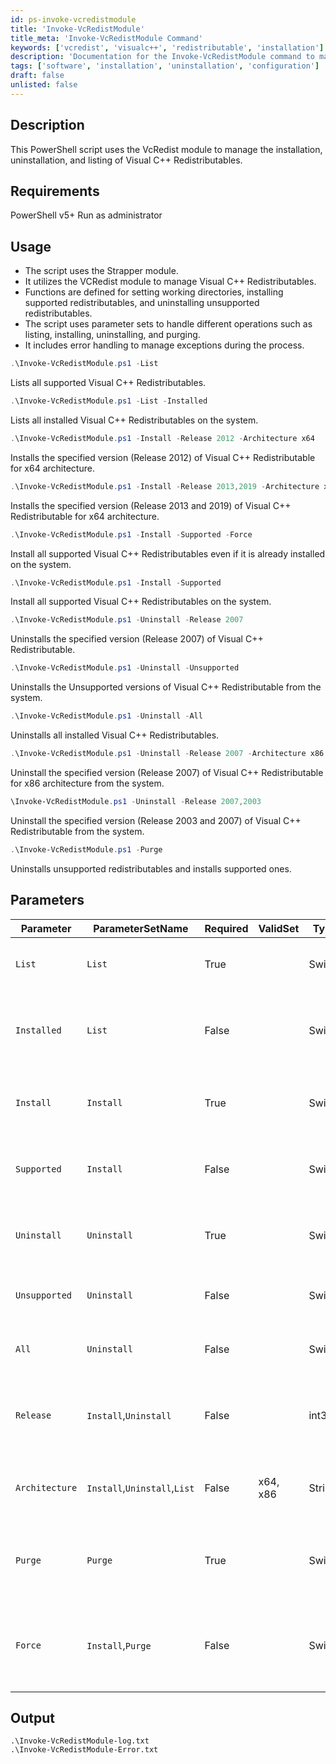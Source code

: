 ```yaml
---
id: ps-invoke-vcredistmodule
title: 'Invoke-VcRedistModule'
title_meta: 'Invoke-VcRedistModule Command'
keywords: ['vcredist', 'visualc++', 'redistributable', 'installation']
description: 'Documentation for the Invoke-VcRedistModule command to manage the installation, uninstallation, and listing of Visual C++ Redistributables.'
tags: ['software', 'installation', 'uninstallation', 'configuration']
draft: false
unlisted: false
---
```

## Description
This PowerShell script uses the VcRedist module to manage the installation, uninstallation, and listing of Visual C++ Redistributables.

## Requirements
PowerShell v5+
Run as administrator

## Usage
- The script uses the Strapper module.
- It utilizes the VCRedist module to manage Visual C++ Redistributables.
- Functions are defined for setting working directories, installing supported redistributables, and uninstalling unsupported redistributables.
- The script uses parameter sets to handle different operations such as listing, installing, uninstalling, and purging.
- It includes error handling to manage exceptions during the process.


```powershell
.\Invoke-VcRedistModule.ps1 -List
````
Lists all supported Visual C++ Redistributables.

```powershell
.\Invoke-VcRedistModule.ps1 -List -Installed
````
Lists all installed Visual C++ Redistributables on the system.

```powershell
.\Invoke-VcRedistModule.ps1 -Install -Release 2012 -Architecture x64
````
Installs the specified version (Release 2012) of Visual C++ Redistributable for x64 architecture.

```powershell
.\Invoke-VcRedistModule.ps1 -Install -Release 2013,2019 -Architecture x64
````
Installs the specified version (Release 2013 and 2019) of Visual C++ Redistributable for x64 architecture.

```powershell
.\Invoke-VcRedistModule.ps1 -Install -Supported -Force
````
Install all supported Visual C++ Redistributables even if it is already installed on the system.

```powershell
.\Invoke-VcRedistModule.ps1 -Install -Supported
````
Install all supported Visual C++ Redistributables on the system.

```powershell
.\Invoke-VcRedistModule.ps1 -Uninstall -Release 2007
````
Uninstalls the specified version (Release 2007) of Visual C++ Redistributable.

```powershell
.\Invoke-VcRedistModule.ps1 -Uninstall -Unsupported
````
Uninstalls the Unsupported versions of Visual C++ Redistributable from the system.

```powershell
.\Invoke-VcRedistModule.ps1 -Uninstall -All
````
Uninstalls all installed Visual C++ Redistributables.

```powershell
.\Invoke-VcRedistModule.ps1 -Uninstall -Release 2007 -Architecture x86
````
Uninstall the specified version (Release 2007) of Visual C++ Redistributable for x86 architecture from the system.

```powershell
\Invoke-VcRedistModule.ps1 -Uninstall -Release 2007,2003
````
Uninstall the specified version (Release 2003 and 2007) of Visual C++ Redistributable from the system.

```powershell
.\Invoke-VcRedistModule.ps1 -Purge
````
Uninstalls unsupported redistributables and installs supported ones.

## Parameters
| Parameter         | ParameterSetName             | Required  | ValidSet  | Type      | Description                                                                                            |
| ----------------- | -----------------------------| --------- | --------- | --------- | ------------------------------------------------------------------------------------------------------ |
| `List`            | `List`                       | True      |           | Switch    | Lists the supported Visual C++ Redistributables.                                                       |
| `Installed`       | `List`                       | False     |           | Switch    | Lists the Visual C++ Redistributables currently installed on the system.                               |
| `Install`         | `Install`                    | True      |           | Switch    | Installs a specified version of Visual C++ Redistributable.                                            |
| `Supported`       | `Install`                    | False     |           | Switch    | Installs the supported version of Visual C++ Redistributable.                                          |
| `Uninstall`       | `Uninstall`                  | True      |           | Switch    | Uninstalls a specified version of Visual C++ Redistributable.                                          |
| `Unsupported`     | `Uninstall`                  | False     |           | Switch    | Uninstalls any unsupported Visual C++ Redistributable.                                                 |
| `All`             | `Uninstall`                  | False     |           | Switch    | Uninstalls all installed Visual C++ Redistributables.                                                  |
| `Release`         | `Install`,`Uninstall`        | False     |           | int32[]   | Specifies the release version of Visual C++ Redistributable to install or uninstall.                   |
| `Architecture`    | `Install`,`Uninstall`,`List` | False     |x64, x86   | String    | Specifies the architecture (x64 or x86) for Visual C++ Redistributable.                                |
| `Purge`           | `Purge`                      | True      |           | Switch    | Uninstalls unsupported Visual C++ Redistributables and installs supported ones.                        |
| `Force`           | `Install`,`Purge`            | False     |           | Switch    | Perform an installation of a Visual C++ Redistributable even if it is already installed on the system. |


## Output
    .\Invoke-VcRedistModule-log.txt
    .\Invoke-VcRedistModule-Error.txt









